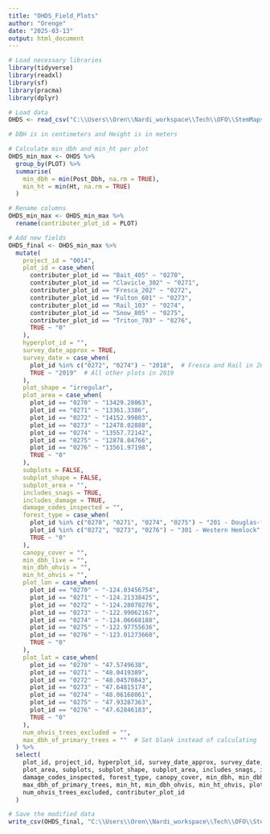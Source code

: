 ---
title: "OHDS_Field_Plots"
author: "Orenge"
date: "2025-03-13"
output: html_document
---

```{r}
# Load necessary libraries
library(tidyverse)
library(readxl)
library(sf)
library(pracma)
library(dplyr)

# Load data
OHDS <- read_csv("C:\\Users\\Oren\\Nardi_workspace\\Tech\\OFO\\StemMaps\\Data\\OHDS\\OHDS_Check\\OHDS_Final_Export\\Final_StemPoints\\Append\\OHDS_StemPlots.csv")

# DBH is in centimeters and Height is in meters

# Calculate min_dbh and min_ht per plot
OHDS_min_max <- OHDS %>%
  group_by(PLOT) %>%
  summarise(
    min_dbh = min(Post_Dbh, na.rm = TRUE),
    min_ht = min(Ht, na.rm = TRUE)
  )

# Rename columns
OHDS_min_max <- OHDS_min_max %>%
  rename(contributer_plot_id = PLOT)

# Add new fields
OHDS_final <- OHDS_min_max %>%
  mutate(
    project_id = "0014",
    plot_id = case_when(
      contributer_plot_id == "Bait_405" ~ "0270",
      contributer_plot_id == "Clavicle_302" ~ "0271",
      contributer_plot_id == "Fresca_202" ~ "0272",
      contributer_plot_id == "Fulton_601" ~ "0273",
      contributer_plot_id == "Rail_103" ~ "0274",
      contributer_plot_id == "Snow_805" ~ "0275",
      contributer_plot_id == "Triton_703" ~ "0276",
      TRUE ~ "0"
    ),
    hyperplot_id = "",
    survey_date_approx = TRUE,
    survey_date = case_when(
      plot_id %in% c("0272", "0274") ~ "2018",  # Fresca and Rail in 2018
      TRUE ~ "2019"  # All other plots in 2019
    ),
    plot_shape = "irregular",
    plot_area = case_when(
      plot_id == "0270" ~ "13429.28063",
      plot_id == "0271" ~ "13361.3386",
      plot_id == "0272" ~ "14152.99803",
      plot_id == "0273" ~ "12478.02888",
      plot_id == "0274" ~ "13557.72142",
      plot_id == "0275" ~ "12878.04766",
      plot_id == "0276" ~ "13561.97198",
      TRUE ~ "0"
    ),
    subplots = FALSE,
    subplot_shape = FALSE,
    subplot_area = "",
    includes_snags = TRUE,
    includes_damage = TRUE,
    damage_codes_inspected = "",
    forest_type = case_when(
      plot_id %in% c("0270", "0271", "0274", "0275") ~ "201 - Douglas-fir",
      plot_id %in% c("0272", "0273", "0276") ~ "301 - Western Hemlock",
      TRUE ~ "0"
    ),
    canopy_cover = "",
    min_dbh_live = "",
    min_dbh_ohvis = "",
    min_ht_ohvis = "",
    plot_lon = case_when(
      plot_id == "0270" ~ "-124.03456754",
      plot_id == "0271" ~ "-124.21338425",
      plot_id == "0272" ~ "-124.28078276",
      plot_id == "0273" ~ "-122.99062167",
      plot_id == "0274" ~ "-124.06668188",
      plot_id == "0275" ~ "-122.97755636",
      plot_id == "0276" ~ "-123.01273668",
      TRUE ~ "0"
    ),
    plot_lat = case_when(
      plot_id == "0270" ~ "47.5749638",
      plot_id == "0271" ~ "48.0419389",
      plot_id == "0272" ~ "48.04570843",
      plot_id == "0273" ~ "47.64815174",
      plot_id == "0274" ~ "48.06168061",
      plot_id == "0275" ~ "47.93287363",
      plot_id == "0276" ~ "47.62846183",
      TRUE ~ "0"
    ),
    num_ohvis_trees_excluded = "",
    max_dbh_of_primary_trees = ""  # Set blank instead of calculating
  ) %>%
  select(
    plot_id, project_id, hyperplot_id, survey_date_approx, survey_date, plot_shape, 
    plot_area, subplots, subplot_shape, subplot_area, includes_snags, includes_damage, 
    damage_codes_inspected, forest_type, canopy_cover, min_dbh, min_dbh_live, 
    max_dbh_of_primary_trees, min_ht, min_dbh_ohvis, min_ht_ohvis, plot_lon, plot_lat, 
    num_ohvis_trees_excluded, contributer_plot_id
  )

# Save the modified data
write_csv(OHDS_final, "C:\\Users\\Oren\\Nardi_workspace\\Tech\\OFO\\StemMaps\\Data\\OHDS\\OHDS_Check\\OHDS_Final_Export\\Final_StemPoints\\Append\\OHDS_Field_Plots.csv")

```